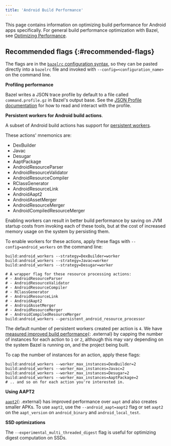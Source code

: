 ```yaml
---
title: 'Android Build Performance'
---
```


This page contains information on optimizing build performance for Android
apps specifically. For general build performance optimization with Bazel, see
[Optimizing Performance](/versions/8.2.0/rules/performance).

## Recommended flags {:#recommended-flags}

The flags are in the
[`bazelrc` configuration syntax](/versions/8.2.0/run/bazelrc#bazelrc-syntax-semantics), so
they can be pasted directly into a `bazelrc` file and invoked with
`--config=<configuration_name>` on the command line.

**Profiling performance**

Bazel writes a JSON trace profile by default to a file called
`command.profile.gz` in Bazel's output base.
See the [JSON Profile documentation](/versions/8.2.0/rules/performance#performance-profiling) for
how to read and interact with the profile.

**Persistent workers for Android build actions**.

A subset of Android build actions has support for
[persistent workers](https://blog.bazel.build/2015/12/10/java-workers.html).

These actions' mnemonics are:

*   DexBuilder
*   Javac
*   Desugar
*   AaptPackage
*   AndroidResourceParser
*   AndroidResourceValidator
*   AndroidResourceCompiler
*   RClassGenerator
*   AndroidResourceLink
*   AndroidAapt2
*   AndroidAssetMerger
*   AndroidResourceMerger
*   AndroidCompiledResourceMerger

Enabling workers can result in better build performance by saving on JVM
startup costs from invoking each of these tools, but at the cost of increased
memory usage on the system by persisting them.

To enable workers for these actions, apply these flags with
`--config=android_workers` on the command line:

```
build:android_workers --strategy=DexBuilder=worker
build:android_workers --strategy=Javac=worker
build:android_workers --strategy=Desugar=worker

# A wrapper flag for these resource processing actions:
# - AndroidResourceParser
# - AndroidResourceValidator
# - AndroidResourceCompiler
# - RClassGenerator
# - AndroidResourceLink
# - AndroidAapt2
# - AndroidAssetMerger
# - AndroidResourceMerger
# - AndroidCompiledResourceMerger
build:android_workers --persistent_android_resource_processor
```

The default number of persistent workers created per action is `4`. We have
[measured improved build performance](https://github.com/bazelbuild/bazel/issues/8586#issuecomment-500070549){: .external}
by capping the number of instances for each action to `1` or `2`, although this
may vary depending on the system Bazel is running on, and the project being
built.

To cap the number of instances for an action, apply these flags:

```
build:android_workers --worker_max_instances=DexBuilder=2
build:android_workers --worker_max_instances=Javac=2
build:android_workers --worker_max_instances=Desugar=2
build:android_workers --worker_max_instances=AaptPackage=2
# .. and so on for each action you're interested in.
```

**Using AAPT2**

[`aapt2`](https://developer.android.com/studio/command-line/aapt2){: .external} has improved
performance over `aapt` and also creates smaller APKs. To use `aapt2`, use the
`--android_aapt=aapt2` flag or set `aapt2` on the `aapt_version` on
`android_binary` and `android_local_test`.

**SSD optimizations**

The `--experimental_multi_threaded_digest` flag is useful for optimizing digest
computation on SSDs.
